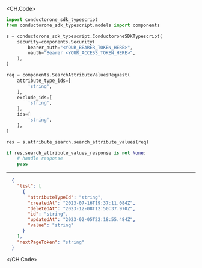 
<CH.Code>
```python SearchAttributeValues.py
import conductorone_sdk_typescript
from conductorone_sdk_typescript.models import components

s = conductorone_sdk_typescript.ConductoroneSDKTypescript(
    security=components.Security(
        bearer_auth="<YOUR_BEARER_TOKEN_HERE>",
        oauth="Bearer <YOUR_ACCESS_TOKEN_HERE>",
    ),
)

req = components.SearchAttributeValuesRequest(
    attribute_type_ids=[
        'string',
    ],
    exclude_ids=[
        'string',
    ],
    ids=[
        'string',
    ],
)

res = s.attribute_search.search_attribute_values(req)

if res.search_attribute_values_response is not None:
    # handle response
    pass
```
---

```json Example Response
  {
    "list": [
      {
        "attributeTypeId": "string",
        "createdAt": "2023-07-16T19:37:11.084Z",
        "deletedAt": "2023-12-08T12:50:37.970Z",
        "id": "string",
        "updatedAt": "2023-02-05T22:18:55.484Z",
        "value": "string"
      }
    ],
    "nextPageToken": "string"
  }
```
</CH.Code>
